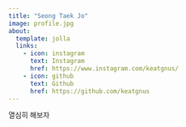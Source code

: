 ```yaml
---
title: "Seong Taek Jo"
image: profile.jpg
about:
  template: jolla
  links:
    - icon: instagram
      text: Instagram
      href: https://www.instagram.com/keatgnus/
    - icon: github
      text: Github
      href: https://github.com/keatgnus
---
```


열심히 해보자
